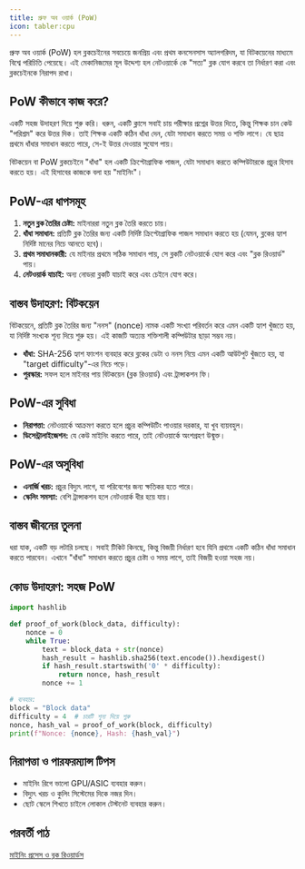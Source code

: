 ```yaml
---
title: প্রুফ অব ওয়ার্ক (PoW)
icon: tabler:cpu
---
```


প্রুফ অব ওয়ার্ক (PoW) হল ব্লকচেইনের সবচেয়ে জনপ্রিয় এবং প্রথম কনসেনসাস অ্যালগরিদম, যা বিটকয়েনের মাধ্যমে বিশ্বে পরিচিতি পেয়েছে। এই মেকানিজমের মূল উদ্দেশ্য হল নেটওয়ার্কে কে "সত্য" ব্লক যোগ করবে তা নির্ধারণ করা এবং ব্লকচেইনকে নিরাপদ রাখা।

## PoW কীভাবে কাজ করে?

একটি সহজ উদাহরণ দিয়ে শুরু করি। ধরুন, একটি ক্লাসে সবাই চায় পরীক্ষার প্রশ্নের উত্তর দিতে, কিন্তু শিক্ষক চান কেউ "পরিশ্রম" করে উত্তর দিক। তাই শিক্ষক একটি কঠিন ধাঁধা দেন, যেটা সমাধান করতে সময় ও শক্তি লাগে। যে ছাত্র প্রথমে ধাঁধার সমাধান করতে পারে, সে-ই উত্তর দেওয়ার সুযোগ পায়।

বিটকয়েন বা PoW ব্লকচেইনে "ধাঁধা" হল একটি ক্রিপ্টোগ্রাফিক পাজল, যেটা সমাধান করতে কম্পিউটারকে প্রচুর হিসাব করতে হয়। এই হিসাবের কাজকে বলা হয় "মাইনিং"।

## PoW-এর ধাপসমূহ

1. **নতুন ব্লক তৈরির চেষ্টা:** মাইনাররা নতুন ব্লক তৈরি করতে চায়।
2. **ধাঁধা সমাধান:** প্রতিটি ব্লক তৈরির জন্য একটি নির্দিষ্ট ক্রিপ্টোগ্রাফিক পাজল সমাধান করতে হয় (যেমন, ব্লকের হ্যাশ নির্দিষ্ট মানের নিচে আনতে হবে)।
3. **প্রথম সমাধানকারী:** যে মাইনার প্রথমে সঠিক সমাধান পায়, সে ব্লকটি নেটওয়ার্কে যোগ করে এবং "ব্লক রিওয়ার্ড" পায়।
4. **নেটওয়ার্ক যাচাই:** অন্য নোডরা ব্লকটি যাচাই করে এবং চেইনে যোগ করে।

## বাস্তব উদাহরণ: বিটকয়েন

বিটকয়েনে, প্রতিটি ব্লক তৈরির জন্য "ননস" (nonce) নামক একটি সংখ্যা পরিবর্তন করে এমন একটি হ্যাশ খুঁজতে হয়, যা নির্দিষ্ট সংখ্যক শূন্য দিয়ে শুরু হয়। এই কাজটি অত্যন্ত শক্তিশালী কম্পিউটার ছাড়া সম্ভব নয়।

- **ধাঁধা:** SHA-256 হ্যাশ ফাংশন ব্যবহার করে ব্লকের ডেটা ও ননস নিয়ে এমন একটি আউটপুট খুঁজতে হয়, যা "target difficulty"-এর নিচে পড়ে।
- **পুরস্কার:** সফল হলে মাইনার পায় বিটকয়েন (ব্লক রিওয়ার্ড) এবং ট্রান্সাকশন ফি।

## PoW-এর সুবিধা

- **নিরাপত্তা:** নেটওয়ার্কে আক্রমণ করতে হলে প্রচুর কম্পিউটিং পাওয়ার দরকার, যা খুব ব্যয়বহুল।
- **ডিসেন্ট্রালাইজেশন:** যে কেউ মাইনিং করতে পারে, তাই নেটওয়ার্কে অংশগ্রহণ উন্মুক্ত।

## PoW-এর অসুবিধা

- **এনার্জি খরচ:** প্রচুর বিদ্যুৎ লাগে, যা পরিবেশের জন্য ক্ষতিকর হতে পারে।
- **স্কেলিং সমস্যা:** বেশি ট্রান্সাকশন হলে নেটওয়ার্ক ধীর হয়ে যায়।

## বাস্তব জীবনের তুলনা

ধরা যাক, একটি বড় লটারি চলছে। সবাই টিকিট কিনছে, কিন্তু বিজয়ী নির্ধারণ হবে যিনি প্রথমে একটি কঠিন ধাঁধা সমাধান করতে পারবেন। এখানে "ধাঁধা" সমাধান করতে প্রচুর চেষ্টা ও সময় লাগে, তাই বিজয়ী হওয়া সহজ নয়।

## কোড উদাহরণ: সহজ PoW

```python
import hashlib

def proof_of_work(block_data, difficulty):
    nonce = 0
    while True:
        text = block_data + str(nonce)
        hash_result = hashlib.sha256(text.encode()).hexdigest()
        if hash_result.startswith('0' * difficulty):
            return nonce, hash_result
        nonce += 1

# ব্যবহার:
block = "Block data"
difficulty = 4  # চারটি শূন্য দিয়ে শুরু
nonce, hash_val = proof_of_work(block, difficulty)
print(f"Nonce: {nonce}, Hash: {hash_val}")
```

## নিরাপত্তা ও পারফরম্যান্স টিপস

- মাইনিং রিগে ভালো GPU/ASIC ব্যবহার করুন।
- বিদ্যুৎ খরচ ও কুলিং সিস্টেমের দিকে নজর দিন।
- ছোট স্কেলে শিখতে চাইলে লোকাল টেস্টনেট ব্যবহার করুন।

## পরবর্তী পাঠ

[মাইনিং প্রসেস ও ব্লক রিওয়ার্ডস](/blockchain/mining)
